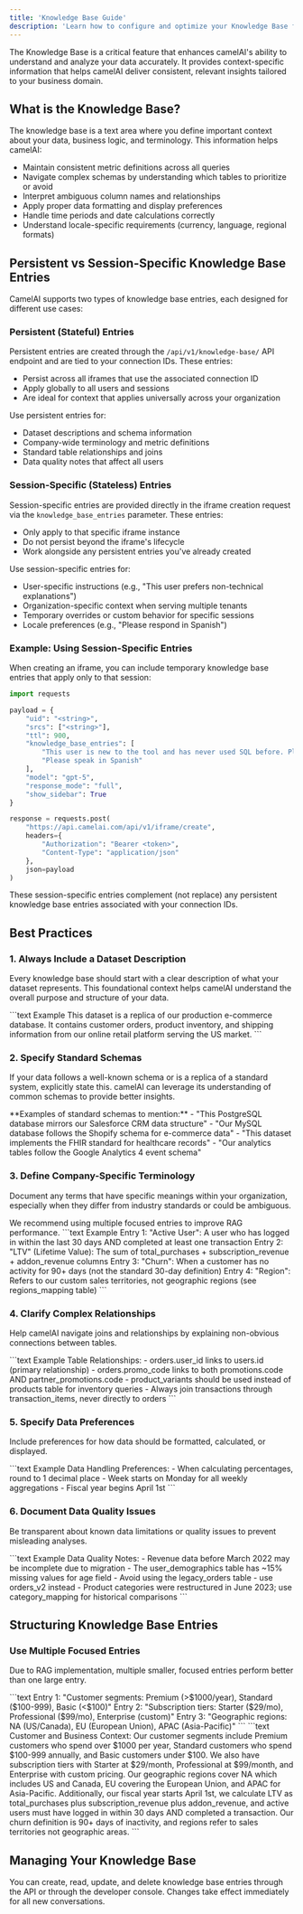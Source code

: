 ```yaml
---
title: 'Knowledge Base Guide'
description: 'Learn how to configure and optimize your Knowledge Base for better camelAI performance'
---
```


The Knowledge Base is a critical feature that enhances camelAI's ability to understand and analyze your data accurately. It provides context-specific information that helps camelAI deliver consistent, relevant insights tailored to your business domain.

## What is the Knowledge Base?

The knowledge base is a text area where you define important context about your data, business logic, and terminology. This information helps camelAI:

- Maintain consistent metric definitions across all queries
- Navigate complex schemas by understanding which tables to prioritize or avoid
- Interpret ambiguous column names and relationships
- Apply proper data formatting and display preferences
- Handle time periods and date calculations correctly
- Understand locale-specific requirements (currency, language, regional formats)

## Persistent vs Session-Specific Knowledge Base Entries

CamelAI supports two types of knowledge base entries, each designed for different use cases:

### Persistent (Stateful) Entries

Persistent entries are created through the `/api/v1/knowledge-base/` API endpoint and are tied to your connection IDs. These entries:

- Persist across all iframes that use the associated connection ID
- Apply globally to all users and sessions
- Are ideal for context that applies universally across your organization

Use persistent entries for:
- Dataset descriptions and schema information
- Company-wide terminology and metric definitions
- Standard table relationships and joins
- Data quality notes that affect all users

### Session-Specific (Stateless) Entries

Session-specific entries are provided directly in the iframe creation request via the `knowledge_base_entries` parameter. These entries:

- Only apply to that specific iframe instance
- Do not persist beyond the iframe's lifecycle
- Work alongside any persistent entries you've already created

Use session-specific entries for:
- User-specific instructions (e.g., "This user prefers non-technical explanations")
- Organization-specific context when serving multiple tenants
- Temporary overrides or custom behavior for specific sessions
- Locale preferences (e.g., "Please respond in Spanish")

### Example: Using Session-Specific Entries

When creating an iframe, you can include temporary knowledge base entries that apply only to that session:

```python
import requests

payload = {
    "uid": "<string>",
    "srcs": ["<string>"],
    "ttl": 900,
    "knowledge_base_entries": [
        "This user is new to the tool and has never used SQL before. Please keep answers non-technical",
        "Please speak in Spanish"
    ],
    "model": "gpt-5",
    "response_mode": "full",
    "show_sidebar": True
}

response = requests.post(
    "https://api.camelai.com/api/v1/iframe/create",
    headers={
        "Authorization": "Bearer <token>",
        "Content-Type": "application/json"
    },
    json=payload
)
```

These session-specific entries complement (not replace) any persistent knowledge base entries associated with your connection IDs.

## Best Practices

### 1. Always Include a Dataset Description

Every knowledge base should start with a clear description of what your dataset represents. This foundational context helps camelAI understand the overall purpose and structure of your data.

<CodeGroup>
```text Example
This dataset is a replica of our production e-commerce database. 
It contains customer orders, product inventory, and shipping information 
from our online retail platform serving the US market.
```
</CodeGroup>

### 2. Specify Standard Schemas

If your data follows a well-known schema or is a replica of a standard system, explicitly state this. camelAI can leverage its understanding of common schemas to provide better insights.

<Note>
**Examples of standard schemas to mention:**
- "This PostgreSQL database mirrors our Salesforce CRM data structure"
- "Our MySQL database follows the Shopify schema for e-commerce data"
- "This dataset implements the FHIR standard for healthcare records"
- "Our analytics tables follow the Google Analytics 4 event schema"
</Note>

### 3. Define Company-Specific Terminology

Document any terms that have specific meanings within your organization, especially when they differ from industry standards or could be ambiguous. 

<Warning>
We recommend using multiple focused entries to improve RAG performance.
</Warning>

<CodeGroup>
```text Example
Entry 1: "Active User": A user who has logged in within the last 30 days AND completed at least one transaction
Entry 2: "LTV" (Lifetime Value): The sum of total_purchases + subscription_revenue + addon_revenue columns
Entry 3: "Churn": When a customer has no activity for 90+ days (not the standard 30-day definition)
Entry 4: "Region": Refers to our custom sales territories, not geographic regions (see regions_mapping table)
```
</CodeGroup>

### 4. Clarify Complex Relationships

Help camelAI navigate joins and relationships by explaining non-obvious connections between tables.

<CodeGroup>
```text Example
Table Relationships:
- orders.user_id links to users.id (primary relationship)
- orders.promo_code links to both promotions.code AND partner_promotions.code
- product_variants should be used instead of products table for inventory queries
- Always join transactions through transaction_items, never directly to orders
```
</CodeGroup>

### 5. Specify Data Preferences

Include preferences for how data should be formatted, calculated, or displayed.

<CodeGroup>
```text Example
Data Handling Preferences:
- When calculating percentages, round to 1 decimal place
- Week starts on Monday for all weekly aggregations
- Fiscal year begins April 1st
```
</CodeGroup>

### 6. Document Data Quality Issues

Be transparent about known data limitations or quality issues to prevent misleading analyses.

<CodeGroup>
```text Example
Data Quality Notes:
- Revenue data before March 2022 may be incomplete due to migration
- The user_demographics table has ~15% missing values for age field
- Avoid using the legacy_orders table - use orders_v2 instead
- Product categories were restructured in June 2023; use category_mapping for historical comparisons
```
</CodeGroup>

## Structuring Knowledge Base Entries

### Use Multiple Focused Entries

Due to RAG implementation, multiple smaller, focused entries perform better than one large entry. 

<Tabs>
<Tab title="✅ Good Practice">
```text
Entry 1: "Customer segments: Premium (>$1000/year), Standard ($100-999), Basic (<$100)"
Entry 2: "Subscription tiers: Starter ($29/mo), Professional ($99/mo), Enterprise (custom)"
Entry 3: "Geographic regions: NA (US/Canada), EU (European Union), APAC (Asia-Pacific)"
```
</Tab>
<Tab title="❌ Poor Practice">
```text
Customer and Business Context: Our customer segments include Premium customers who spend over $1000 per year, Standard customers who spend $100-999 annually,
and Basic customers under $100. We also have subscription tiers with Starter at $29/month, Professional at $99/month, and Enterprise with custom pricing. 
Our geographic regions cover NA which includes US and Canada, EU covering the European Union, and APAC for Asia-Pacific. Additionally, our fiscal year 
starts April 1st, we calculate LTV as total_purchases plus subscription_revenue plus addon_revenue, and active users must have logged in within 30 days AND
completed a transaction. Our churn definition is 90+ days of inactivity, and regions refer to sales territories not geographic areas.
```
</Tab>
</Tabs>

## Managing Your Knowledge Base

You can create, read, update, and delete knowledge base entries through the API or through the developer console. Changes take effect immediately for all new conversations.